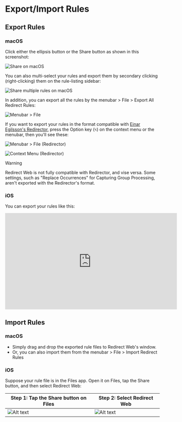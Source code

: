 # Export/Import Rules

## Export Rules

### macOS

Click either the ellipsis button or the Share button as shown in this screenshot:

![Share on macOS](/img/share-on-macos.png)

You can also multi-select your rules and export them by secondary clicking (right-clicking) them on the rule-listing sidebar:

![Share multiple rules on macOS](/img/multiselect-on-macos.png)

In addition, you can export all the rules by the menubar > File > Export All Redirect Rules:

![Menubar > File](/img/menubar-file.png)

If you want to export your rules in the format compatible with [Einar Egilsson's Redirector](https://einaregilsson.com/redirector/), press the Option key (`⌥`) on the context menu or the menubar, then you'll see these:

![Menubar > File (Redirector)](/img/menubar-file-redirector.png)

![Context Menu (Redirector)](/img/context-menu-redirector.png)

> [!WARNING]
> Redirect Web is not fully compatible with Redirector, and vise versa. Some settings, such as "Replace Occurrences" for Capturing Group Processing, aren't exported with the Redirector's format.

### iOS

You can export your rules like this:

<iframe width="560" height="315" src="https://www.youtube.com/embed/uQ6-SLEMlT4" title="YouTube video player" frameborder="0" allow="accelerometer; autoplay; clipboard-write; encrypted-media; gyroscope; picture-in-picture; web-share" allowfullscreen></iframe>

## Import Rules

### macOS

- Simply drag and drop the exported rule files to Redirect Web's window.
- Or, you can also import them from the menubar > File > Import Redirect Rules

### iOS

Suppose your rule file is in the Files app. Open it on Files, tap the Share button, and then select Redirect Web:

| Step 1: Tap the Share button on Files | Step 2: Select Redirect Web |
|-|-|
| ![Alt text](/img/files-share-ios.png) | ![Alt text](/img/share-sheet-ios.png) |
